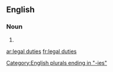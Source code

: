 ==English==

===Noun===
{{head|en|plural}}

# {{plural of|legal duty|lang=en}}

[[Category:English plurals ending in "-ies"]]

[[ar:legal duties]]
[[fr:legal duties]]